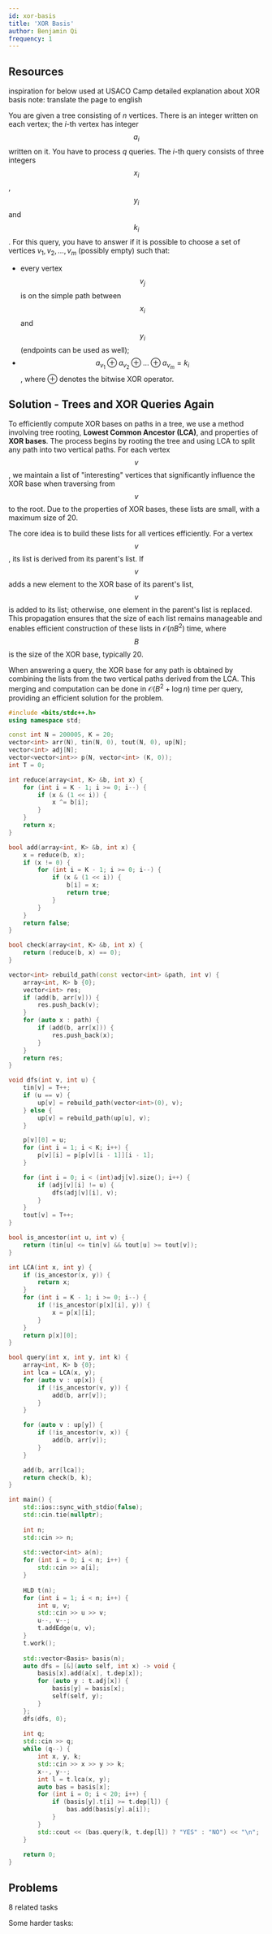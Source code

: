 ```yaml
---
id: xor-basis
title: 'XOR Basis'
author: Benjamin Qi
frequency: 1
---
```


## Resources

<Resources>
	<Resource
		source="CF"
		url="https://codeforces.com/blog/entry/68953"
		title="DrSwad - Technique for Some XOR Related Problems"
		starred
	>
		inspiration for below
	</Resource>
	<Resource
		source="Benq"
		url="https://drive.google.com/drive/folders/1Ll8EuA3p64JLmzImfQu5qiWvc6_QTa0E?usp=sharing"
		title="XOR Presentation"
		starred
	>
		used at USACO Camp
	</Resource>
	<Resource
		source="hackmd"
		url="https://hackmd.io/@minhnguyent546/BJKcH_2ti#XOR-BASIS"
		title="Minh Thien Nguyen - XOR BASIS"
		starred
	>
		detailed explanation about XOR basis note: translate the page to english
	</Resource>
</Resources>

<FocusProblem problem="xorqueries" />

You are given a tree consisting of $n$ vertices. There is an integer written on each vertex; the $i$-th vertex has integer $$a_i$$ written on it. You have to process $q$ queries. The $i$-th query consists of three integers $$x_i$$, $$y_i$$ and $$k_i$$. For this query, you have to answer if it is possible to choose a set of vertices $v_1,v_2,…,v_m$ (possibly empty) such that:
- every vertex $$v_j$$ is on the simple path between $$x_i$$ and $$y_i$$ (endpoints can be used as well);
- $$a_{v_1} \oplus a_{v_2} \oplus \dots \oplus a_{v_m} = k_i$$, where $\oplus$ denotes the bitwise XOR operator.

## Solution - Trees and XOR Queries Again

<!-- [Official Tutorial](https://codeforces.com/blog/entry/122951) -->

To efficiently compute XOR bases on paths in a tree, we use a method involving tree rooting, **Lowest Common Ancestor (LCA)**, and properties of **XOR bases**. The process begins by rooting the tree and using LCA to split any path into two vertical paths. For each vertex $$v$$, we maintain a list of "interesting" vertices that significantly influence the XOR base when traversing from $$v$$ to the root. Due to the properties of XOR bases, these lists are small, with a maximum size of 20.

The core idea is to build these lists for all vertices efficiently. For a vertex $$v$$, its list is derived from its parent's list. If $$v$$ adds a new element to the XOR base of its parent's list, $$v$$ is added to its list; otherwise, one element in the parent's list is replaced. This propagation ensures that the size of each list remains manageable and enables efficient construction of these lists in $\mathcal{O}(nB^2)$ time, where $$B$$ is the size of the XOR base, typically 20.

When answering a query, the XOR base for any path is obtained by combining the lists from the two vertical paths derived from the LCA. This merging and computation can be done in $\mathcal{O}(B^2 + \log n)$ time per query, providing an efficient solution for the problem.

<LanguageSection>

<CPPSection>

```cpp
#include <bits/stdc++.h>
using namespace std;

const int N = 200005, K = 20;
vector<int> arr(N), tin(N, 0), tout(N, 0), up[N];
vector<int> adj[N];
vector<vector<int>> p(N, vector<int> (K, 0));
int T = 0;

int reduce(array<int, K> &b, int x) {
    for (int i = K - 1; i >= 0; i--) {
        if (x & (1 << i)) {
            x ^= b[i];
        }
    }
    return x;
}

bool add(array<int, K> &b, int x) {
    x = reduce(b, x);
    if (x != 0) {
        for (int i = K - 1; i >= 0; i--) {
            if (x & (1 << i)) {
                b[i] = x;
                return true;
            }
        }
    }
    return false;
}

bool check(array<int, K> &b, int x) {
    return (reduce(b, x) == 0);
}

vector<int> rebuild_path(const vector<int> &path, int v) {
    array<int, K> b {0};
    vector<int> res;
    if (add(b, arr[v])) {
        res.push_back(v);
    }
    for (auto x : path) {
        if (add(b, arr[x])) {
            res.push_back(x);
        }
    }
    return res;
}

void dfs(int v, int u) {
    tin[v] = T++;
    if (u == v) {
        up[v] = rebuild_path(vector<int>(0), v);
    } else {
        up[v] = rebuild_path(up[u], v);
    }

    p[v][0] = u;
    for (int i = 1; i < K; i++) {
        p[v][i] = p[p[v][i - 1]][i - 1];
    }

    for (int i = 0; i < (int)adj[v].size(); i++) {
        if (adj[v][i] != u) {
            dfs(adj[v][i], v);
        }
    }
    tout[v] = T++;
}

bool is_ancestor(int u, int v) {
    return (tin[u] <= tin[v] && tout[u] >= tout[v]);
}

int LCA(int x, int y) {
    if (is_ancestor(x, y)) {
        return x;
    }
    for (int i = K - 1; i >= 0; i--) {
        if (!is_ancestor(p[x][i], y)) {
            x = p[x][i];
        }
    }
    return p[x][0];
}

bool query(int x, int y, int k) {
    array<int, K> b {0};
    int lca = LCA(x, y);
    for (auto v : up[x]) {
        if (!is_ancestor(v, y)) {
            add(b, arr[v]);
        }
    } 

    for (auto v : up[y]) {
        if (!is_ancestor(v, x)) {
            add(b, arr[v]);
        }
    }

    add(b, arr[lca]);
    return check(b, k);
}

int main() {
    std::ios::sync_with_stdio(false);
    std::cin.tie(nullptr);
    
    int n;
    std::cin >> n;
    
    std::vector<int> a(n);
    for (int i = 0; i < n; i++) {
        std::cin >> a[i];
    }
    
    HLD t(n);
    for (int i = 1; i < n; i++) {
        int u, v;
        std::cin >> u >> v;
        u--, v--;
        t.addEdge(u, v);
    }
    t.work();
    
    std::vector<Basis> basis(n);
    auto dfs = [&](auto self, int x) -> void {
        basis[x].add(a[x], t.dep[x]);
        for (auto y : t.adj[x]) {
            basis[y] = basis[x];
            self(self, y);
        }
    };
    dfs(dfs, 0);
    
    int q;
    std::cin >> q;
    while (q--) {
        int x, y, k;
        std::cin >> x >> y >> k;
        x--, y--;
        int l = t.lca(x, y);
        auto bas = basis[x];
        for (int i = 0; i < 20; i++) {
            if (basis[y].t[i] >= t.dep[l]) {
                bas.add(basis[y].a[i]);
            }
        }
        std::cout << (bas.query(k, t.dep[l]) ? "YES" : "NO") << "\n";
    }
    
    return 0;
}
```

</CPPSection>

</LanguageSection>

## Problems

<Resources>
	<Resource
		source="Benq"
		title="XOR Problemset"
		url="https://www.hackerrank.com/contests/xor-lab/challenges"
		starred
	>
		8 related tasks
	</Resource>
</Resources>

Some harder tasks:

<Problems problems="general" />
